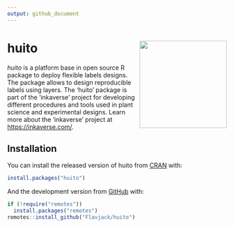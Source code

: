 ```yaml
---
output: github_document
---
```


# huito <img src="man/figures/logo.png" align="right" alt="" width="200" />

<!-- badges: start -->
<!-- [![CRAN_Status_Badge](https://www.r-pkg.org/badges/version/GerminaR)](https://cran.r-project.org/package=GerminaR) -->
<!-- [![DOI](https://zenodo.org/badge/49505163.svg)](https://zenodo.org/badge/latestdoi/49505163) -->
<!-- [![R-CMD-check](https://github.com/Flavjack/GerminaR/workflows/R-CMD-check/badge.svg)](https://github.com/Flavjack/GerminaR/actions) -->
<!-- [![CRAN RStudio mirror downloads](https://cranlogs.r-pkg.org/badges/grand-total/GerminaR?color=green)](https://r-pkg.org/pkg/GerminaR) -->
<!-- badges: end -->

*huito* is a platform base in open source R package to deploy flexible labels designs. The package allows to  design reproducible labels using layers. The 'huito' package is part of the 'inkaverse' project for developing different procedures and tools used in plant science and experimental designs. Learn more about the 'inkaverse' project at <https://inkaverse.com/>.

## Installation

You can install the released version of huito from [CRAN](https://cran.r-project.org/package=huito) with:

``` r
install.packages("huito")
```

And the development version from [GitHub](https://github.com/flavjack/huito) with:

``` r
if (!require("remotes"))
  install.packages("remotes")
remotes::install_github("Flavjack/huito")
```
